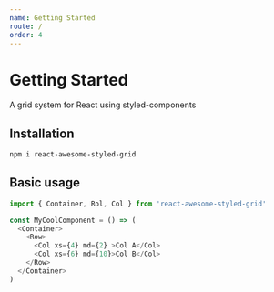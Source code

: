 ```yaml
---
name: Getting Started
route: /
order: 4
---
```


# Getting Started

A grid system for React using styled-components

## Installation

```bash
npm i react-awesome-styled-grid
```

## Basic usage

```js
import { Container, Rol, Col } from 'react-awesome-styled-grid'

const MyCoolComponent = () => (
  <Container>
    <Row>
      <Col xs={4} md={2} >Col A</Col>
      <Col xs={6} md={10}>Col B</Col>
    </Row>
  </Container>
)
```
